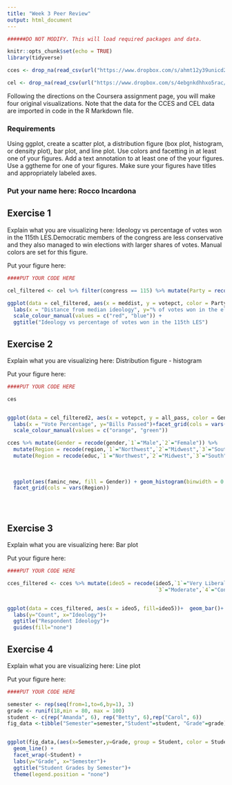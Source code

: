 ```yaml
---
title: "Week 3 Peer Review"
output: html_document
---
```


```r

######DO NOT MODIFY. This will load required packages and data.

knitr::opts_chunk$set(echo = TRUE)
library(tidyverse)

cces <- drop_na(read_csv(url("https://www.dropbox.com/s/ahmt12y39unicd2/cces_sample_coursera.csv?raw=1")))

cel <- drop_na(read_csv(url("https://www.dropbox.com/s/4ebgnkdhhxo5rac/cel_volden_wiseman%20_coursera.csv?raw=1")))

```

Following the directions on the Coursera assignment page, you will make four original visualizations. Note that the data for the CCES and CEL data are imported in code in the R Markdown file.

### Requirements
Using ggplot, create a scatter plot, a distribution figure (box plot, histogram, or density plot), bar plot, and line plot.
Use colors and facetting in at least one of your figures.
Add a text annotation to at least one of the your figures.
Use a ggtheme for one of your figures.
Make sure your figures have titles and appropriately labeled axes.

### Put your name here: Rocco Incardona

## Exercise 1

Explain what you are visualizing here: 
Ideology vs percentage of votes won in the 115th LES.Democratic members of the congress are less
conservative and they also managed to win elections with larger shares of votes.
Manual colors are set for this figure.

Put your figure here:

```r

####PUT YOUR CODE HERE

cel_filtered <- cel %>% filter(congress == 115) %>% mutate(Party = recode(dem,`1`="Democrat",`0`="Republican"))

ggplot(data = cel_filtered, aes(x = meddist, y = votepct, color = Party))+geom_point()+
  labs(x = "Distance from median ideology", y="% of votes won in the election") +  
  scale_colour_manual(values = c("red", "blue")) +
  ggtitle("Ideology vs percentage of votes won in the 115th LES")


```

## Exercise 2

Explain what you are visualizing here: Distribution figure - histogram 

Put your figure here:

```r

####PUT YOUR CODE HERE

ces


ggplot(data = cel_filtered2, aes(x = votepct, y = all_pass, color = Gender))+geom_point()+
  labs(x = "Vote Percentage", y="Bills Passed")+facet_grid(cols = vars(majority))+
  scale_colour_manual(values = c("orange", "green"))

cces %>% mutate(Gender = recode(gender,`1`="Male",`2`="Female")) %>%
  mutate(Region = recode(region,`1`="Northwest",`2`="Midwest",`3`="South",`4`="West")) %>% 
  mutate(Region = recode(educ,`1`="Northwest",`2`="Midwest",`3`="South",`4`="West",`5`="South",`6`="West")) %>% 
  
  
  
  ggplot(aes(faminc_new, fill = Gender)) + geom_histogram(binwidth = 0.5) + 
  facet_grid(cols = vars(Region))


  
```

## Exercise 3

Explain what you are visualizing here: Bar plot

Put your figure here:

```r

####PUT YOUR CODE HERE

cces_filtered <- cces %>% mutate(ideo5 = recode(ideo5,`1`="Very Liberal",`2`="Liberal",
                                                `3`="Moderate",`4`="Conservative",`5`="Very Conservative"))


ggplot(data = cces_filtered, aes(x = ideo5, fill=ideo5))+  geom_bar()+
  labs(y="Count", x="Ideology")+
  ggtitle("Respondent Ideology")+
  guides(fill="none")


```

## Exercise 4

Explain what you are visualizing here: Line plot

Put your figure here:

```r

####PUT YOUR CODE HERE

semester <- rep(seq(from=1,to=6,by=1), 3)
grade <- runif(18,min = 80, max = 100)
student <- c(rep("Amanda", 6), rep("Betty", 6),rep("Carol", 6))
fig_data <-tibble("Semester"=semester,"Student"=student, "Grade"=grade)


ggplot(fig_data,(aes(x=Semester,y=Grade, group = Student, color = Student)))+ 
  geom_line() +
  facet_wrap(~Student) +
  labs(y="Grade", x="Semester")+
  ggtitle("Student Grades by Semester")+
  theme(legend.position = "none")

```
